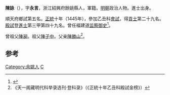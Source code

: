'''陳詠'''（{{bd|1420年||？}}），字'''永言'''，浙江紹興府餘姚縣人，軍籍。[[明朝|明朝]]政治人物。進士出身。

順天府鄉試第五名。[[正统_(年号)|正統]]十年（1445年），參加乙丑科[[會試|會試]]，得[[貢士|貢士]]第二十九名。[[殿試|殿試]]登[[進士|進士]]第三甲第四十九名。曾任福建道[[监察御史|监察御史]]<ref>{{cite book |author=徐景熹 |date=大清乾隆 |title=《福州府志》 |url=http://wenxian.fanren8.com/06/05/225/32.htm |volume=32-卷之二十九 }}{{Dead link}}</ref>。

曾祖父[[陳昶|陳昶]]。祖父[[陳子中|陳子中]]。父亲[[陳勝山|陳勝山]]<ref>《天一阁藏明代科举录选刊·登科录》（《正統十年乙丑科殿試金榜》）</ref>。

==参考==
{{reflist}}
{{明朝人物小作品}}
{{正統十年乙丑科殿試金榜}}
{{DEFAULTSORT:Chen陳}}
[[Category:余姚人|Category:余姚人]]
[[Category:明朝福建道监察御史|C]]